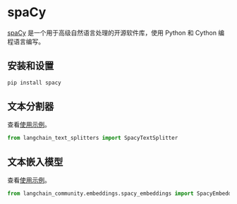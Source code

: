 # spaCy

[spaCy](https://spacy.io/) 是一个用于高级自然语言处理的开源软件库，使用 Python 和 Cython 编程语言编写。

## 安装和设置

```bash
pip install spacy
```

## 文本分割器

查看[使用示例](/docs/how_to/split_by_token/#spacy)。

```python
from langchain_text_splitters import SpacyTextSplitter
```

## 文本嵌入模型

查看[使用示例](/docs/integrations/text_embedding/spacy_embedding)。

```python
from langchain_community.embeddings.spacy_embeddings import SpacyEmbeddings
```